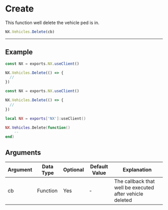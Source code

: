 
# Create

This function well delete the vehicle ped is in.

```typescript
NX.Vehicles.Delete(cb)
```

---

## Example

<Tabs>
<TabItem value="ts" label="TypeScript">

```typescript title="/rc/client/class/vehicle.ts"
const NX = exports.NX.useClient()

NX.Vehicles.Delete(() => {
  //
})
```

</TabItem>
<TabItem value="js" label="JavaScript">

```js title="/rc/client/class/vehicle.ts"
const NX = exports.NX.useClient()

NX.Vehicles.Delete(() => {
  //
})
```

</TabItem>
<TabItem value="lua" label="Lua">

```lua title="/rc/client/class/vehicle.ts"
local NX = exports['NX']:useClient()

NX.Vehicles.Delete(function()
    --
end)
```

</TabItem>
</Tabs>

## Arguments

| Argument | Data Type | Optional | Default Value | Explanation                                              |
| -------- | --------- | -------- | ------------- | -------------------------------------------------------- |
| cb       | Function  | Yes      | -             | The callback that well be executed after vehicle deleted |
